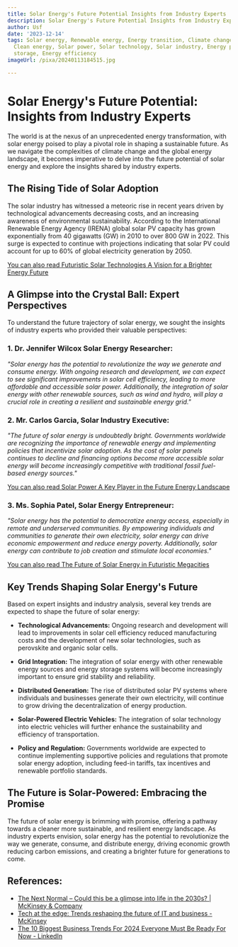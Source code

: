 ```yaml
---
title: Solar Energy's Future Potential Insights from Industry Experts
description: Solar Energy's Future Potential Insights from Industry Experts
author: Usf
date: '2023-12-14'
tags: Solar energy, Renewable energy, Energy transition, Climate change, Sustainability,
  Clean energy, Solar power, Solar technology, Solar industry, Energy policy, Energy
  storage, Energy efficiency
imageUrl: /pixa/20240113184515.jpg

---
```

# Solar Energy's  Future Potential: Insights  from Industry Experts

The  world is at the nexus of an unprecedented energy transformation,  with solar  energy poised to play a pivotal role in shaping a sustainable future. As we navigate the  complexities of climate change and the global energy  landscape, it becomes imperative to delve into the future potential of solar energy and explore the  insights shared by industry experts.

## The Rising Tide  of Solar Adoption

The solar  industry has witnessed a  meteoric rise  in recent years driven by technological advancements decreasing costs, and an increasing awareness  of environmental sustainability. According to  the International Renewable Energy Agency (IRENA) global solar  PV capacity has grown exponentially from 40 gigawatts (GW) in 2010 to over 800 GW in  2022. This surge is expected to continue with projections indicating  that solar PV could account for up to 60%  of global electricity generation by 2050.

[You can also  read Futuristic Solar Technologies A  Vision for a Brighter Energy Future](Futuristic%20Solar%20Technologies%20A%20Vision%20for%20a%20Brighter%20Energy%20Future)


## A  Glimpse into the Crystal Ball: Expert Perspectives

To understand the  future trajectory  of solar energy, we sought the insights of industry experts who  provided their  valuable perspectives:

### 1. Dr. Jennifer Wilcox Solar Energy Researcher:

_"Solar energy has  the potential to revolutionize the way we generate and consume energy. With  ongoing research and development, we can expect to see significant improvements in solar cell efficiency, leading to more affordable and accessible solar power. Additionally, the integration of solar energy with other renewable sources, such as wind and hydro, will play a crucial role in creating  a  resilient and sustainable energy  grid."_

### 2.  Mr. Carlos Garcia, Solar  Industry Executive:

_"The future of solar energy is undoubtedly bright. Governments worldwide are recognizing the importance of renewable energy and implementing policies that incentivize solar adoption. As the cost of solar panels  continues to  decline and financing options become more accessible solar energy will become increasingly competitive with traditional fossil fuel-based energy sources."_

[You  can also read Solar Power A Key Player in the Future Energy Landscape](Solar%20Power%20A%20Key%20Player%20in%20the%20Future%20Energy%20Landscape)


### 3. Ms. Sophia Patel, Solar Energy Entrepreneur:

_"Solar energy has the potential to democratize energy access,  especially in remote and underserved communities. By  empowering  individuals and communities to generate their  own electricity, solar energy can drive economic empowerment and reduce energy poverty. Additionally, solar  energy can contribute to job creation and stimulate local economies."_

[You can also read The  Future of Solar Energy in Futuristic Megacities](The%20Future%20of%20Solar%20Energy%20in%20Futuristic%20Megacities)


## Key Trends  Shaping Solar Energy's Future

Based on expert insights and industry analysis, several key trends are expected to shape the future of solar energy:

- **Technological Advancements:** Ongoing research and development will lead to  improvements in solar cell efficiency reduced  manufacturing costs and  the development of new solar technologies, such as perovskite and  organic solar cells.

- **Grid Integration:** The integration of solar energy with other renewable energy sources and energy storage systems will become increasingly important to ensure  grid stability and reliability.

- **Distributed Generation:** The rise of distributed solar PV systems where individuals and businesses generate their  own electricity, will continue to grow driving the decentralization of energy production.

-  **Solar-Powered Electric Vehicles:** The integration of solar technology  into electric vehicles  will further enhance the sustainability and efficiency of transportation.

- **Policy and  Regulation:** Governments worldwide are expected to continue implementing supportive policies and  regulations that promote solar energy adoption,  including feed-in tariffs, tax incentives and renewable portfolio standards.

## The Future is  Solar-Powered:  Embracing the Promise

The future  of solar energy is brimming with promise, offering a pathway towards a cleaner  more sustainable,  and resilient energy landscape. As industry experts envision, solar energy has the potential to revolutionize the way we generate, consume, and distribute  energy, driving economic growth reducing carbon emissions, and creating a brighter future for generations to come.

## References:
- [The Next Normal – Could this be a glimpse into life in the 2030s? | McKinsey & Company](https://www.mckinsey.com/featured-insights/the-next-normal/2030s)
- [Tech at the edge: Trends reshaping the future of IT and business - McKinsey](https://www.mckinsey.com/capabilities/mckinsey-digital/our-insights/tech-at-the-edge-trends-reshaping-the-future-of-it-and-business)
- [The 10 Biggest Business Trends For 2024 Everyone Must Be Ready For Now - LinkedIn](https://www.linkedin.com/pulse/10-biggest-business-trends-2024-everyone-must-ready-now-bernard-marr)
